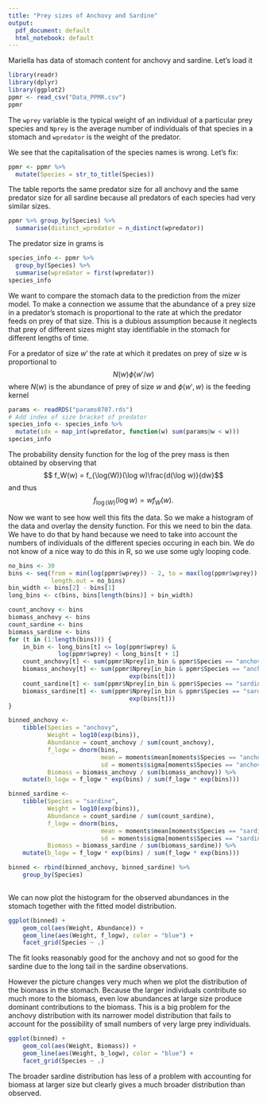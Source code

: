 ```yaml
---
title: "Prey sizes of Anchovy and Sardine"
output:
  pdf_document: default
  html_notebook: default
---
```


Mariella has data of stomach content for anchovy and sardine.
Let's load it

```r
library(readr)
library(dplyr)
library(ggplot2)
ppmr <- read_csv("Data_PPMR.csv")
ppmr
```

The `wprey` variable is the typical weight of an individual of
a particular prey species and `Nprey` is the average number of individuals
of that species in a stomach and `wpredator` is the weight of the predator.

We see that the capitalisation of the species names is wrong. Let's fix:
```r
ppmr <- ppmr %>% 
  mutate(Species = str_to_title(Species))
```

The table reports the same predator size for all anchovy and 
the same predator size for all sardine because all predators of 
each species had very similar sizes.
```r
ppmr %>% group_by(Species) %>% 
  summarise(distinct_wpredator = n_distinct(wpredator))
```

The predator size in grams is
```r
species_info <- ppmr %>% 
  group_by(Species) %>% 
  summarise(wpredator = first(wpredator))
species_info
```

We want to compare the stomach data to the prediction from the mizer model.
To make a connection we 
assume that the abundance of a prey size in a predator's stomach
is proportional to the rate at which the predator feeds on prey of 
that size. This is a dubious assumption because it neglects that
prey of different sizes might stay identifiable in the stomach for
different lengths of time.

For a predator of size $w'$ the rate at which it predates on
prey of size $w$ is proportional to
$$N(w)\phi(w'/ w)$$
where $N(w)$ is the abundance of prey of size $w$ and 
$\phi(w',w)$ is the feeding kernel
```r
params <- readRDS("params0707.rds")
# Add index of size bracket of predator
species_info <- species_info %>% 
  mutate(idx = map_int(wpredator, function(w) sum(params@w < w)))
species_info
```

The probability density function
for the log of the prey mass is then obtained by observing that
$$ f_W(w) = f_{\log(W)}(\log w)\frac{d(\log w)}{dw}$$
and thus 
$$f_{\log(W)}(\log w) = w f_W(w).$$

Now we want to see how well this fits the data. So we make a histogram of
the data and overlay the density function. For this we need to bin the data.
We have to do that by hand because we need to take into account the numbers
of individuals of the different species occuring in each bin. We do not know
of a nice way to do this in R, so we use some ugly looping code.
```r
no_bins <- 30
bins <- seq(from = min(log(ppmr$wprey)) - 2, to = max(log(ppmr$wprey)) + 2,
            length.out = no_bins)
bin_width <- bins[2] - bins[1]
long_bins <- c(bins, bins[length(bins)] + bin_width)

count_anchovy <- bins
biomass_anchovy <- bins
count_sardine <- bins
biomass_sardine <- bins
for (t in (1:length(bins))) {
    in_bin <- long_bins[t] <= log(ppmr$wprey) & 
              log(ppmr$wprey) < long_bins[t + 1]
    count_anchovy[t] <- sum(ppmr$Nprey[in_bin & ppmr$Species == "anchovy"])
    biomass_anchovy[t] <- sum(ppmr$Nprey[in_bin & ppmr$Species == "anchovy"] *
                                  exp(bins[t]))
    count_sardine[t] <- sum(ppmr$Nprey[in_bin & ppmr$Species == "sardine"])
    biomass_sardine[t] <- sum(ppmr$Nprey[in_bin & ppmr$Species == "sardine"] *
                                  exp(bins[t]))
}

binned_anchovy <- 
    tibble(Species = "anchovy",
           Weight = log10(exp(bins)),
           Abundance = count_anchovy / sum(count_anchovy),
           f_logw = dnorm(bins, 
                          mean = moments$mean[moments$Species == "anchovy"],
                          sd = moments$sigma[moments$Species == "anchovy"]),
           Biomass = biomass_anchovy / sum(biomass_anchovy)) %>%
    mutate(b_logw = f_logw * exp(bins) / sum(f_logw * exp(bins)))

binned_sardine <- 
    tibble(Species = "sardine",
           Weight = log10(exp(bins)),
           Abundance = count_sardine / sum(count_sardine),
           f_logw = dnorm(bins, 
                          mean = moments$mean[moments$Species == "sardine"],
                          sd = moments$sigma[moments$Species == "sardine"]),
           Biomass = biomass_sardine / sum(biomass_sardine)) %>%
    mutate(b_logw = f_logw * exp(bins) / sum(f_logw * exp(bins)))

binned <- rbind(binned_anchovy, binned_sardine) %>%
    group_by(Species)
                
```

We can now plot the histogram for the observed abundances in the stomach 
together with the fitted model distribution.
```r

ggplot(binned) +
    geom_col(aes(Weight, Abundance)) +
    geom_line(aes(Weight, f_logw), color = "blue") +
    facet_grid(Species ~ .)
```
The fit looks reasonably good for the anchovy and not so good for the sardine
due to the long tail in the sardine observations.

However the picture changes very much when we plot the distribution of the
biomass in the stomach. Because the larger individuals contribute so much
more to the biomass, even low abundances at large size produce dominant
contributions to the biomass. This is a big problem for the anchovy
distribution with its narrower model distribution that fails to account 
for the possibility of small numbers of very large prey individuals.
```r
ggplot(binned) +
    geom_col(aes(Weight, Biomass)) +
    geom_line(aes(Weight, b_logw), color = "blue") +
    facet_grid(Species ~ .)
```
The broader sardine distribution has less of a problem with accounting for 
biomass at larger size but clearly gives a much broader distribution than
observed.
